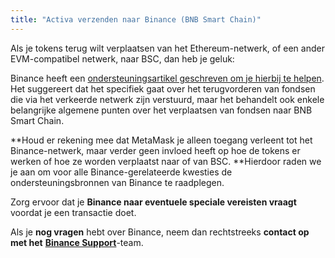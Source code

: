 ```yaml
---
title: "Activa verzenden naar Binance (BNB Smart Chain)"
---
```


Als je tokens terug wilt verplaatsen van het Ethereum-netwerk, of een ander EVM-compatibel netwerk, naar BSC, dan heb je geluk:

Binance heeft een [ondersteuningsartikel geschreven om je hierbij te helpen](https://academy.binance.com/en/articles/how-to-recover-crypto-transferred-to-the-wrong-network-on-binance). Het suggereert dat het specifiek gaat over het terugvorderen van fondsen die via het verkeerde netwerk zijn verstuurd, maar het behandelt ook enkele belangrijke algemene punten over het verplaatsen van fondsen naar BNB Smart Chain.

**Houd er rekening mee dat MetaMask je alleen toegang verleent tot het Binance-netwerk, maar verder geen invloed heeft op hoe de tokens er werken of hoe ze worden verplaatst naar of van BSC. **Hierdoor raden we je aan om voor alle Binance-gerelateerde kwesties de ondersteuningsbronnen van Binance te raadplegen.

Zorg ervoor dat je **Binance naar eventuele speciale vereisten vraagt** voordat je een transactie doet.

Als je **nog vragen** hebt over Binance, neem dan rechtstreeks **contact op met het** **[Binance Support](https://www.binance.com/en/support)**-team.
